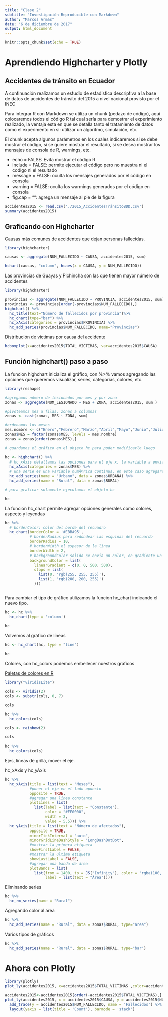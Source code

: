 ```yaml
---
title: "Clase 2"
subtitle: "Investigación Reproducible con Markdown"
author: "Marcos Armas"
date: "6 de diciembre de 2017"
output: html_document
---
```


```r
knitr::opts_chunk$set(echo = TRUE)
```

# Aprendiendo Highcharter y Plotly

## Accidentes de tránsito en Ecuador

A continuación realizamos un estudio de estadistica descriptiva a la base de datos de accidentes de tránsito del 2015 a nivel nacional provisto por el INEC

Para integrar R con Markdown se utiliza un chunk (pedazo de código), aquí colocaremos todos el código R tal cual sería para demostrar el experimiento realizado, la ventaja esta en que se detalla tanto el tratamiento de datos como el experimento en si: utilizar un algoritmo, simulación, etc.

El chunk acepta algunos parámetros en los cuales indicaremos si se debe mostrar el código, si se quiere mostrar el resultado, si se desea mostrar los mensajes de consola de R, warnings, etc.

* echo = FALSE: Evita mostrar el código R
* include = FALSE: permite ejecutar el código pero no muestra ni el codigo ni el resultado
* message = FALSE: oculta los mensajes generados por el código en consola
* warning = FALSE: oculta los warmings generados por el código en consola
* fig.cap = "": agrega un mensaje al pie de la figura


```r
accidentes2015 <- read.csv('./2015_AccidentesTránsitoBDD.csv')
summary(accidentes2015)
```

## Graficando con Highcharter

Causas más comunes de accidentes que dejan personas fallecidas.

```r

library(highcharter)

causas <- aggregate(NUM_FALLECIDO ~ CAUSA, accidentes2015, sum)

hchart(causas, "column", hcaes(x = CAUSA, y = NUM_FALLECIDO))

```

Las provincias de Guayas y Pichincha son las que tienen mayor número de accidentes

```r

library(highcharter)

provincias <- aggregate(NUM_FALLECIDO ~ PROVINCIA, accidentes2015, sum)
provincias <- provincias[order(-provincias$NUM_FALLECIDO),]
highchart() %>%
  hc_title(text="Número de fallecidos por provincia")%>%
  hc_chart(type="bar") %>%
  hc_xAxis(categories = provincias$PROVINCIA) %>%
  hc_add_series(provincias$NUM_FALLECIDO, name="Provincias") 

```

Distribución de victimas por causa del accidente

```r

hcboxplot(x=accidentes2015$TOTAL_VICTIMAS, var=accidentes2015$CAUSA)

```

## Función highchart() paso a paso

La funcion highchart inicializa el gráfico, con %>% vamos agregando las opciones que queremos visualizar, series, categorias, colores, etc.

```r

library(reshape)

#agregamos número de lesionados por mes y por zona
zonas <- aggregate(NUM_LESIONADO ~ MES + ZONA, accidentes2015, sum )

#pivoteamos mes a filas, zonas a columnas
zonas <- cast(zonas, MES ~ ZONA, sum)

#ordenamos los meses
mes.nombre <- c("Enero","Febrero","Marzo","Abril","Mayo","Junio","Julio","Agosto","Septiembre","Octubre","Noviembre","Diciembre")
zonas$MES = factor(zonas$MES, levels = mes.nombre)
zonas = zonas[order(zonas$MES),]

# guardamos el gráfico en el objeto hc para poder modificarlo luego

hc <- highchart() %>% 
  # hc_xAxis detallamos las opciones para el eje x, la variable a enviar debe ser una categórica
  hc_xAxis(categories = zonas$MES) %>% 
  # una serie es una variable numÃ©rica continua, en este caso agregaremos 2
  hc_add_series(name = "Urbano", data = zonas$URBANA) %>% 
  hc_add_series(name = "Rural", data = zonas$RURAL)

# para graficar solamente ejecutamos el objeto hc

hc
```

La función hc_chart permite agregar opciones generales como colores, aspecto y leyendas

```r



hc %>% 
  # borderColor: color del borde del recuadro
  hc_chart(borderColor = '#EBBA95',
           # borderRadius para redondear las esquinas del recuardo
           borderRadius = 10,
           # borderWidth el espesor de la línea
           borderWidth = 2,
           # backgroundColor solido se envia un color, en gradiente un conjunto de colores
           backgroundColor = list(
             linearGradient = c(0, 0, 500, 500),
             stops = list(
               list(0, 'rgb(255, 255, 255)'),
               list(1, 'rgb(200, 200, 255)')
             )))



```

Para cambiar el tipo de gráfico utilizamos la funcion hc_chart indicando el nuevo tipo.

```r

hc <- hc %>%
  hc_chart(type = 'column')

hc

```

Volvemos al gráfico de líneas

```r

hc <- hc_chart(hc, type = "line")

hc
```

Colores, con hc_colors podemos embellecer nuestros gráficos

[Paletas de colores en R](https://www.r-bloggers.com/palettes-in-r/)

```r

library("viridisLite")

cols <- viridis(2)
cols <- substr(cols, 0, 7)

cols 

hc %>% 
  hc_colors(cols)

```

```r

cols <- rainbow(2)

cols 

hc %>% 
  hc_colors(cols)

```

Ejes, lineas de grilla, mover el eje.

hc_xAxis y hc_yAxis

```r

hc %>% 
  hc_xAxis(title = list(text = "Meses"),
           #poner el eje en el lado opuesto
           opposite = TRUE,
           #agregar una línea constante
           plotLines = list(
             list(label = list(text = "Constante"),
                  color = "#FF0000",
                  width = 2,
                  value = 5.5))) %>% 
  hc_yAxis(title = list(text = "Número de afectados"),
           opposite = TRUE,
           minorTickInterval = "auto",
           minorGridLineDashStyle = "LongDashDotDot",
           #mostrar la primera etiqueta
           showFirstLabel = FALSE,
           #mostrar la ultima etiqueta
           showLastLabel = FALSE,
           #agregar una banda de área
           plotBands = list(
             list(from = 1400, to = JS("Infinity"), color = "rgba(100, 0, 0, 0.1)",
                  label = list(text = "Ãrea")))) 

```

Eliminando series

```r

hc %>%
  hc_rm_series(name = "Rural")

```

Agregando color al área

```r

hc %>%
  hc_add_series(name = "Rural", data = zonas$RURAL, type="area") 

```

Varios tipos de gráficos

```r

hc %>%
  hc_add_series(name = "Rural", data = zonas$RURAL, type="bar") 

```

# Ahora con Plotly

```r
library(plotly)
plot_ly(accidentes2015, x=accidentes2015$TOTAL_VICTIMAS ,color=accidentes2015$CAUSA, type='box')

```


```r
accidentes2015<-accidentes2015[order(-accidentes2015$TOTAL_VICTIMAS),]
plot_ly(accidentes2015, x = accidentes2015$CAUSA, y = accidentes2015$NUM_LESIONADO, type = 'bar', name = 'Lesionados') %>%
  add_trace(y = accidentes2015$NUM_FALLECIDO, name = 'Fallecidos') %>%
  layout(yaxis = list(title = 'Count'), barmode = 'stack')
```
